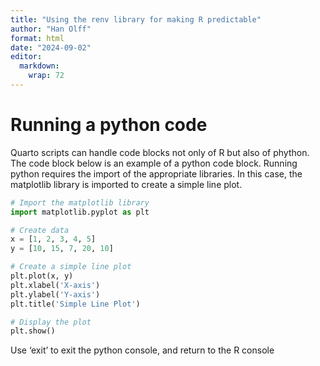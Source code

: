 ```yaml
---
title: "Using the renv library for making R predictable"
author: "Han Olff"
format: html
date: "2024-09-02"
editor: 
  markdown: 
    wrap: 72
---
```

# Running a python code

Quarto scripts can handle code blocks not only of R but also of phython. The code block below is an example of a python code block. Running python requires the import of the appropriate libraries. In this case, the matplotlib library is imported to create a simple line plot.


```python
# Import the matplotlib library
import matplotlib.pyplot as plt

# Create data
x = [1, 2, 3, 4, 5]
y = [10, 15, 7, 20, 10]

# Create a simple line plot
plt.plot(x, y)
plt.xlabel('X-axis')
plt.ylabel('Y-axis')
plt.title('Simple Line Plot')

# Display the plot
plt.show()
```

Use 'exit' to exit the python console, and return to the R console